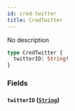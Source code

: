 ```yaml
---
id: cred-twitter
title: CredTwitter
---
```



No description

```graphql
type CredTwitter {
  twitterID: String!
}
```


### Fields

#### `twitterID` ([`String`](../../references/scalars/string))






